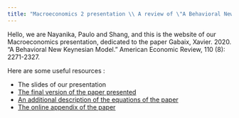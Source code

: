 ```yaml
---
title: "Macroeconomics 2 presentation \\ A review of \"A Behavioral New Keynesian Model\" of Xavier Gabaix"
---
```


Hello, we are Nayanika, Paulo and Shang, and this is the website of our Macroeconomics presentation, dedicated to the paper  Gabaix, Xavier. 2020. "A Behavioral New Keynesian Model." American Economic Review, 110 (8): 2271-2327. 


Here are some useful resources : 

- The slides of our presentation 
- [The final version of the paper presented](https://www.aeaweb.org/articles?id=10.1257/aer.20162005)
- [An additional description of the equations of the paper](./Equations_description/Equations_description.pdf)
- [The online appendix of the paper](https://www.aeaweb.org/content/file?id=12652)
